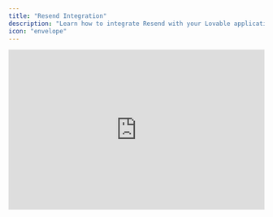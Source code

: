 ```yaml
---
title: "Resend Integration"
description: "Learn how to integrate Resend with your Lovable application"
icon: "envelope"
---
```


<iframe width="100%" height="315" src="https://www.youtube.com/embed/5ZL744_Wxjo?si=qrKlOL_1fAnz7rgc" title="YouTube video player" frameborder="0" allow="accelerometer; autoplay; clipboard-write; encrypted-media; gyroscope; picture-in-picture; web-share" referrerpolicy="strict-origin-when-cross-origin" allowfullscreen />

In this tutorial, we'll walk through creating a simple yet powerful CRM using Lovable for development, Supabase for data storage, and Resend for email automation. By the end, you'll have a system that collects leads, stores them securely, and allows you to send follow-up emails—all built in less than an hour.

<Steps>
  <Step title="Setting Up the Contact Form in Lovable">
    The first step is to create a landing page with a contact form where users can submit their details.

    ### Instructions:

    1. Open Lovable and create a new project.
    2. Use the AI assistant to generate a simple landing page by prompting: _"Create a SaaS landing page with a contact form collecting name, email, and message."_
    3. Add form validation to ensure proper data entry.

    At this stage, your landing page should include a form that users can fill out. However, we need to store this data somewhere, which leads us to Supabase.
  </Step>
  <Step title="Connecting Supabase for Data Storage">
    Supabase is an open-source alternative to Firebase, offering a secure and scalable database for your CRM.

    ### Instructions:

    1. Create a **Supabase** account and start a new project.
    2. In Lovable, connect your Supabase project by adding the **API key**.
    3. Create a database table named `contacts` with columns:
       - `id` (UUID, primary key)
       - `name` (text)
       - `email` (text)
       - `message` (text)
       - `created_at` (timestamp)
    4. Modify the contact form to send form data to Supabase upon submission.

    With this setup, user submissions will be stored securely in Supabase, and we can move on to automating email notifications.
  </Step>
  <Step title="Automating Emails with Resend">
    [Resend]() ensures that every new contact receives a confirmation email while allowing us to send follow-up messages later.

    ### Instructions:

    1. Create a **Resend** account.
    2. Verify your domain to improve email deliverability.
    3. Generate an **API key** and integrate it into Lovable.
    4. Modify the submission function to trigger an email confirmation using Resend.
  </Step>
  <Step title="Creating an Admin Dashboard">
    To manage leads efficiently, we need an admin dashboard where authenticated users can view and respond to contacts.

    ### Instructions:

    1. Create an **admin route** in Lovable.
    2. Implement **authentication** with Supabase (email/password login).
    3. Display stored contacts in a **table format** with the following:
       - Contact Name
       - Email
       - Message Preview
       - Date Submitted
    4. Add a **detailed view** panel where clicking on a contact reveals full details.

    Now, only logged-in users can view and manage CRM data.
  </Step>
  <Step title="Sending Personalized Emails from the Admin Dashboard">
    To streamline communication, we'll add the ability to send custom follow-up emails directly from the admin dashboard.

    ### Instructions:

    1. Add a **text field** and predefined templates (e.g., "Thank you for signing up\\\\\\\\\\\\\\!" or "Follow-up on your request").
    2. Implement a **send button** that triggers an email using Resend.
    3. Log sent emails in Supabase for future reference.

    Once implemented, you can send quick, personalized emails without leaving the CRM.
  </Step>
  <Step title="Adding a Newsletter Subscription Feature">
    A great way to nurture leads is by sending updates via a newsletter. We'll add a subscription form to capture emails.

    ### Instructions:

    1. Add a **newsletter signup form** to the landing page.
    2. Connect the form to **Resend Audiences** to store subscribers.
    3. Set up a simple **broadcast email campaign** to engage subscribers.

    Now, you can send newsletters to all subscribers directly from Resend.
  </Step>
  <Step title="Congratulations 🎉 ">
    You’ve successfully built a simple CRM that collects leads, sends confirmation emails, allows for admin management, and enables direct email outreach—all in under an hour.
  </Step>
</Steps>